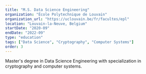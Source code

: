 ```yaml
---
title: "M.S. Data Science Engineering"
organization: "École Polytechnique de Louvain"
organization_url: "https://uclouvain.be/fr/facultes/epl"
location: "Louvain-la-Neuve, Belgium"
startDate: "2020-09"
endDate: "2022-09"
type: "education"
tags: ["Data Science", "Cryptography", "Computer Systems"]
order: 3
---
```


Master's degree in Data Science Engineering with specialization in cryptography and computer systems.